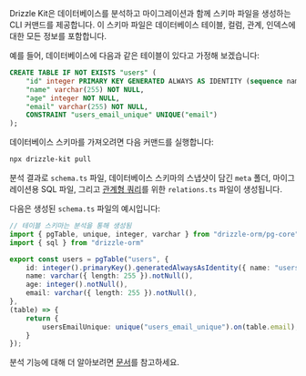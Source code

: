 Drizzle Kit은 데이터베이스를 분석하고 마이그레이션과 함께 스키마 파일을 생성하는 CLI 커맨드를 제공합니다. 이 스키마 파일은 데이터베이스 테이블, 컬럼, 관계, 인덱스에 대한 모든 정보를 포함합니다.

예를 들어, 데이터베이스에 다음과 같은 테이블이 있다고 가정해 보겠습니다:

```sql
CREATE TABLE IF NOT EXISTS "users" (
	"id" integer PRIMARY KEY GENERATED ALWAYS AS IDENTITY (sequence name "users_id_seq" INCREMENT BY 1 MINVALUE 1 MAXVALUE 2147483647 START WITH 1 CACHE 1),
	"name" varchar(255) NOT NULL,
	"age" integer NOT NULL,
	"email" varchar(255) NOT NULL,
	CONSTRAINT "users_email_unique" UNIQUE("email")
);
```

데이터베이스 스키마를 가져오려면 다음 커맨드를 실행합니다:

```bash
npx drizzle-kit pull
```

분석 결과로 `schema.ts` 파일, 데이터베이스 스키마의 스냅샷이 담긴 `meta` 폴더, 마이그레이션용 SQL 파일, 그리고 [관계형 쿼리](/docs/rqb)를 위한 `relations.ts` 파일이 생성됩니다.

다음은 생성된 `schema.ts` 파일의 예시입니다:

```typescript
// 테이블 스키마는 분석을 통해 생성됨
import { pgTable, unique, integer, varchar } from "drizzle-orm/pg-core"
import { sql } from "drizzle-orm"

export const users = pgTable("users", {
	id: integer().primaryKey().generatedAlwaysAsIdentity({ name: "users_id_seq", startWith: 1, increment: 1, minValue: 1, maxValue: 2147483647, cache: 1 }),
	name: varchar({ length: 255 }).notNull(),
	age: integer().notNull(),
	email: varchar({ length: 255 }).notNull(),
},
(table) => {
	return {
		usersEmailUnique: unique("users_email_unique").on(table.email),
	}
});
```

분석 기능에 대해 더 알아보려면 [문서](/docs/drizzle-kit-pull)를 참고하세요.


